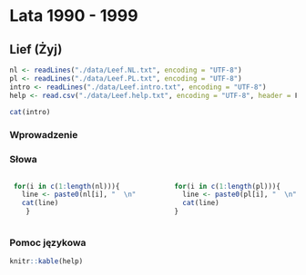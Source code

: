# Lata 1990 - 1999


## Lief (Żyj) 

```r
nl <- readLines("./data/Leef.NL.txt", encoding = "UTF-8")
pl <- readLines("./data/Leef.PL.txt", encoding = "UTF-8")
intro <- readLines("./data/Leef.intro.txt", encoding = "UTF-8")
help <- read.csv("./data/Leef.help.txt", encoding = "UTF-8", header = F)
```

```r
cat(intro)
```


### Wprowadzenie

### Słowa

:::::: {.columns}

::: {.column width="48%" data-latex="{2.64in}"}
  
```r
 for(i in c(1:length(nl))){
   line <- paste0(nl[i], "  \n") 
   cat(line)
    }
```
:::

::: {.column width="4%" data-latex="{0.22in}"}
\ 
<!-- an empty Div (with a white space), serving as
a column separator -->

:::
  
::: {.column width="48%" data-latex="{2.64in}"}
  
```r
 for(i in c(1:length(pl))){
   line <- paste0(pl[i], "  \n") 
   cat(line)
 }
```
  
:::
  
::::::


### Pomoc językowa

```r
knitr::kable(help)
```

